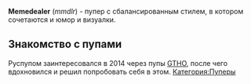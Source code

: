 {{Инфобокс для пуперов
|title2='''Memedealer'''
|другие_ники=mmdlr
|image3=
|caption3=
|сферы_творчества=RYTP
|год_начала=
|image4=
|caption4=
|имя_фамилия=Даниил Домбровский
|дата_рождения=04.09.?
|место_проживания= Украина
|ссылки=[https://www.youtube.com/channel/UC0dRQ98qwnalWfGTFDGFvPQ Youtube канал] 
[https://vk.com/muchach0 ВК]
}}
'''Memedealer''' (''mmdlr'') - пупер с сбалансированным стилем, в котором сочетаются и юмор и визуалки. 

== '''Знакомство с пупами''' ==
Руспупом заинтересовался в 2014 через пупы [http://ru.ruspoop.wikia.com/wiki/TheGetthehellout?li_source=LI&li_medium=wikia-footer-wiki-rec GTHO], после чего вдохновился и решил попробовать себя в этом.
[[Категория:Пуперы]]
